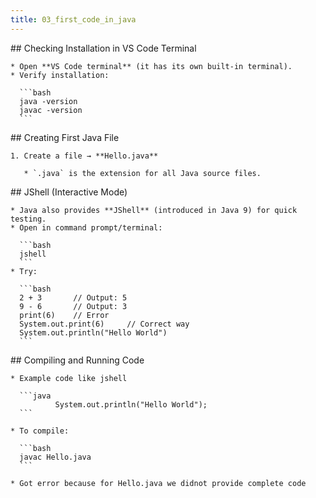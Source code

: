 ```yaml
---
title: 03_first_code_in_java
---
```


<Steps>
  <Step>
    ## Checking Installation in VS Code Terminal

    * Open **VS Code terminal** (it has its own built-in terminal).
    * Verify installation:

      ```bash
      java -version
      javac -version
      ```
  </Step>

  <Step>
    ## Creating First Java File

    1. Create a file → **Hello.java**

       * `.java` is the extension for all Java source files.
  </Step>

  <Step>
    ## JShell (Interactive Mode)

    * Java also provides **JShell** (introduced in Java 9) for quick testing.
    * Open in command prompt/terminal:

      ```bash
      jshell
      ```
    * Try:

      ```bash
      2 + 3       // Output: 5
      9 - 6       // Output: 3
      print(6)    // Error
      System.out.print(6)     // Correct way
      System.out.println("Hello World") 
      ```
  </Step>

  <Step>
    ## Compiling and Running Code

    * Example code like jshell

      ```java
              System.out.println("Hello World");
      ```

    * To compile:

      ```bash
      javac Hello.java
      ```

    * Got error because for Hello.java we didnot provide complete code
  </Step>
</Steps>
